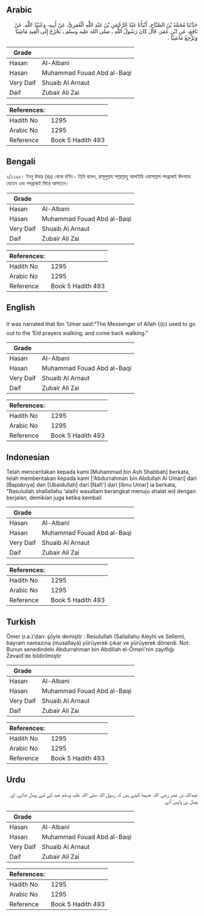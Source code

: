 ## Arabic


<div dir="rtl" lang="ar" style={{fontSize:'larger',backgroundColor:'#f8f9fa',padding:20}}>
حَدَّثَنَا مُحَمَّدُ بْنُ الصَّبَّاحِ، أَنْبَأَنَا عَبْدُ الرَّحْمَنِ بْنُ عَبْدِ اللَّهِ الْعُمَرِيُّ، عَنْ أَبِيهِ، وَعُبَيْدُ اللَّهِ، عَنْ نَافِعٍ، عَنِ ابْنِ عُمَرَ، قَالَ كَانَ رَسُولُ اللَّهِ ـ صلى الله عليه وسلم ـ يَخْرُجُ إِلَى الْعِيدِ مَاشِيًا وَيَرْجِعُ مَاشِيًا ‏.‏
</div>
<div style={{backgroundColor:'#f8f9fa',padding:20, marginBottom: 10}}><table> <thead> <tr> <th>Grade</th> <th></th> </tr> </thead> <tbody> <tr><td>Hasan</td><td>Al-Albani</td></tr><tr><td>Hasan</td><td>Muhammad Fouad Abd al-Baqi</td></tr><tr><td>Very Daif</td><td>Shuaib Al Arnaut</td></tr><tr><td>Daif</td><td>Zubair Ali Zai</td></tr></tbody></table><table> <thead> <tr> <th>References:</th> <th></th> </tr> </thead> <tbody><tr><td>Hadith No</td><td>1295</td></tr><tr><td>Arabic No</td><td>1295</td></tr><tr><td>Reference</td><td>Book 5 Hadith 493</td></tr></tbody></table></div>

## Bengali


<div dir="ltr" lang="bn" style={{fontSize:'larger',backgroundColor:'#f8f9fa',padding:20}}>
২/১২৯৫। ইবনু উমার (রাঃ) থেকে বর্ণিত। তিনি বলেন, রাসূলুল্লাহ সাল্লাল্লাহু আলাইহি ওয়াসাল্লাম পদব্রজেই ঈদগাহে যেতেন এবং পদব্রজেই ফিরে আসতেন।
</div>
<div style={{backgroundColor:'#f8f9fa',padding:20, marginBottom: 10}}><table> <thead> <tr> <th>Grade</th> <th></th> </tr> </thead> <tbody> <tr><td>Hasan</td><td>Al-Albani</td></tr><tr><td>Hasan</td><td>Muhammad Fouad Abd al-Baqi</td></tr><tr><td>Very Daif</td><td>Shuaib Al Arnaut</td></tr><tr><td>Daif</td><td>Zubair Ali Zai</td></tr></tbody></table><table> <thead> <tr> <th>References:</th> <th></th> </tr> </thead> <tbody><tr><td>Hadith No</td><td>1295</td></tr><tr><td>Arabic No</td><td>1295</td></tr><tr><td>Reference</td><td>Book 5 Hadith 493</td></tr></tbody></table></div>

## English


<div dir="ltr" lang="en" style={{fontSize:'larger',backgroundColor:'#f8f9fa',padding:20}}>
It was narrated that Ibn ‘Umar said:“The Messenger of Allah (ﷺ) used to go out to the ‘Eid prayers walking, and come back walking.”
</div>
<div style={{backgroundColor:'#f8f9fa',padding:20, marginBottom: 10}}><table> <thead> <tr> <th>Grade</th> <th></th> </tr> </thead> <tbody> <tr><td>Hasan</td><td>Al-Albani</td></tr><tr><td>Hasan</td><td>Muhammad Fouad Abd al-Baqi</td></tr><tr><td>Very Daif</td><td>Shuaib Al Arnaut</td></tr><tr><td>Daif</td><td>Zubair Ali Zai</td></tr></tbody></table><table> <thead> <tr> <th>References:</th> <th></th> </tr> </thead> <tbody><tr><td>Hadith No</td><td>1295</td></tr><tr><td>Arabic No</td><td>1295</td></tr><tr><td>Reference</td><td>Book 5 Hadith 493</td></tr></tbody></table></div>

## Indonesian


<div dir="ltr" lang="id" style={{fontSize:'larger',backgroundColor:'#f8f9fa',padding:20}}>
Telah menceritakan kepada kami [Muhammad bin Ash Shabbah] berkata, telah memberitakan kepada kami ['Abdurrahman bin Abdullah Al Umari] dari [Bapaknya] dan [Ubaidullah] dari [Nafi'] dari [Ibnu Umar] ia berkata, "Rasulullah shallallahu 'alaihi wasallam berangkat menuju shalat ied dengan berjalan, demikian juga ketika kembali
</div>
<div style={{backgroundColor:'#f8f9fa',padding:20, marginBottom: 10}}><table> <thead> <tr> <th>Grade</th> <th></th> </tr> </thead> <tbody> <tr><td>Hasan</td><td>Al-Albani</td></tr><tr><td>Hasan</td><td>Muhammad Fouad Abd al-Baqi</td></tr><tr><td>Very Daif</td><td>Shuaib Al Arnaut</td></tr><tr><td>Daif</td><td>Zubair Ali Zai</td></tr></tbody></table><table> <thead> <tr> <th>References:</th> <th></th> </tr> </thead> <tbody><tr><td>Hadith No</td><td>1295</td></tr><tr><td>Arabic No</td><td>1295</td></tr><tr><td>Reference</td><td>Book 5 Hadith 493</td></tr></tbody></table></div>

## Turkish


<div dir="ltr" lang="tr" style={{fontSize:'larger',backgroundColor:'#f8f9fa',padding:20}}>
Ömer (r.a.)'dan: şöyle demiştir : ResuluIIah (Sallallahu Aleyhi ve Sellem), bayram namazına (musallaya) yürüyerek çıkar ve yürüyerek dönerdi. Not: Bunun senedindeki Abdurrahman bin Abdillah el-Ömeri'nin zayıflığı Zevaid'de bildirilmiştir
</div>
<div style={{backgroundColor:'#f8f9fa',padding:20, marginBottom: 10}}><table> <thead> <tr> <th>Grade</th> <th></th> </tr> </thead> <tbody> <tr><td>Hasan</td><td>Al-Albani</td></tr><tr><td>Hasan</td><td>Muhammad Fouad Abd al-Baqi</td></tr><tr><td>Very Daif</td><td>Shuaib Al Arnaut</td></tr><tr><td>Daif</td><td>Zubair Ali Zai</td></tr></tbody></table><table> <thead> <tr> <th>References:</th> <th></th> </tr> </thead> <tbody><tr><td>Hadith No</td><td>1295</td></tr><tr><td>Arabic No</td><td>1295</td></tr><tr><td>Reference</td><td>Book 5 Hadith 493</td></tr></tbody></table></div>

## Urdu


<div dir="rtl" lang="ur" style={{fontSize:'larger',backgroundColor:'#f8f9fa',padding:20}}>
عبداللہ بن عمر رضی اللہ عنہما کہتے ہیں کہ رسول اللہ صلی اللہ علیہ وسلم عید کے لیے پیدل جاتے، اور پیدل ہی واپس آتے
</div>
<div style={{backgroundColor:'#f8f9fa',padding:20, marginBottom: 10}}><table> <thead> <tr> <th>Grade</th> <th></th> </tr> </thead> <tbody> <tr><td>Hasan</td><td>Al-Albani</td></tr><tr><td>Hasan</td><td>Muhammad Fouad Abd al-Baqi</td></tr><tr><td>Very Daif</td><td>Shuaib Al Arnaut</td></tr><tr><td>Daif</td><td>Zubair Ali Zai</td></tr></tbody></table><table> <thead> <tr> <th>References:</th> <th></th> </tr> </thead> <tbody><tr><td>Hadith No</td><td>1295</td></tr><tr><td>Arabic No</td><td>1295</td></tr><tr><td>Reference</td><td>Book 5 Hadith 493</td></tr></tbody></table></div>